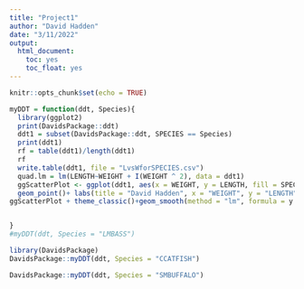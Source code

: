 ```yaml
---
title: "Project1"
author: "David Hadden"
date: "3/11/2022"
output: 
  html_document:
    toc: yes
    toc_float: yes
---
```


```r
knitr::opts_chunk$set(echo = TRUE)
```

```r
myDDT = function(ddt, Species){
  library(ggplot2)
  print(DavidsPackage::ddt)
  ddt1 = subset(DavidsPackage::ddt, SPECIES == Species)
  print(ddt1)
  rf = table(ddt1)/length(ddt1)
  rf
  write.table(ddt1, file = "LvsWforSPECIES.csv")
  quad.lm = lm(LENGTH~WEIGHT + I(WEIGHT ^ 2), data = ddt1)
  ggScatterPlot <- ggplot(ddt1, aes(x = WEIGHT, y = LENGTH, fill = SPECIES, color = RIVER))+
  geom_point()+ labs(title = "David Hadden", x = "WEIGHT", y = "LENGTH")
ggScatterPlot + theme_classic()+geom_smooth(method = "lm", formula = y ~ x + I(x^2), se = F)


}
#myDDT(ddt, Species = "LMBASS")
```

```r
library(DavidsPackage)
DavidsPackage::myDDT(ddt, Species = "CCATFISH") 

DavidsPackage::myDDT(ddt, Species = "SMBUFFALO")
```


